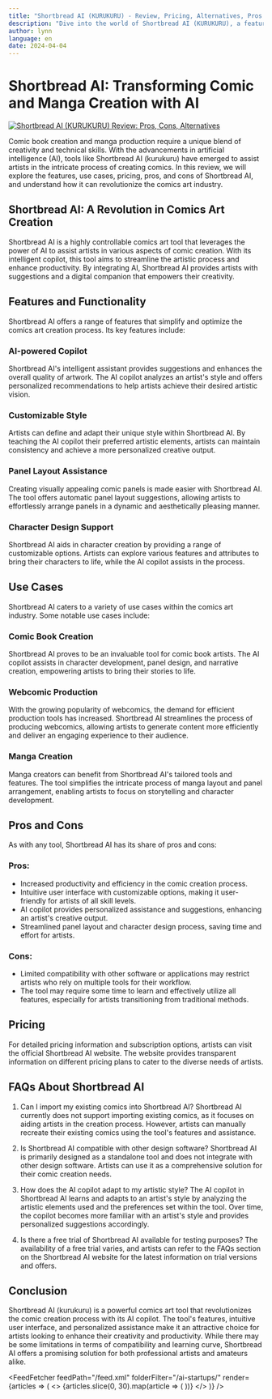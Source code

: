 ```yaml
---
title: "Shortbread AI (KURUKURU) - Review, Pricing, Alternatives, Pros & Cons"
description: "Dive into the world of Shortbread AI (KURUKURU), a feature-rich AI tool. Learn about its features, pricing, and how it's making an impact. Don't miss out!"
author: lynn
language: en
date: 2024-04-04
---
```

        
# Shortbread AI: Transforming Comic and Manga Creation with AI


<BlogHeader />


[![Shortbread AI (KURUKURU) Review: Pros, Cons, Alternatives](/ai-startups/shortbread-ai-(kurukuru).png)](https://shortbread.ai/)



Comic book creation and manga production require a unique blend of creativity and technical skills. With the advancements in artificial intelligence (AI), tools like Shortbread AI (kurukuru) have emerged to assist artists in the intricate process of creating comics. In this review, we will explore the features, use cases, pricing, pros, and cons of Shortbread AI, and understand how it can revolutionize the comics art industry.

## Shortbread AI: A Revolution in Comics Art Creation

Shortbread AI is a highly controllable comics art tool that leverages the power of AI to assist artists in various aspects of comic creation. With its intelligent copilot, this tool aims to streamline the artistic process and enhance productivity. By integrating AI, Shortbread AI provides artists with suggestions and a digital companion that empowers their creativity.

## Features and Functionality

Shortbread AI offers a range of features that simplify and optimize the comics art creation process. Its key features include:

### AI-powered Copilot

Shortbread AI's intelligent assistant provides suggestions and enhances the overall quality of artwork. The AI copilot analyzes an artist's style and offers personalized recommendations to help artists achieve their desired artistic vision.

### Customizable Style

Artists can define and adapt their unique style within Shortbread AI. By teaching the AI copilot their preferred artistic elements, artists can maintain consistency and achieve a more personalized creative output.

### Panel Layout Assistance

Creating visually appealing comic panels is made easier with Shortbread AI. The tool offers automatic panel layout suggestions, allowing artists to effortlessly arrange panels in a dynamic and aesthetically pleasing manner.

### Character Design Support

Shortbread AI aids in character creation by providing a range of customizable options. Artists can explore various features and attributes to bring their characters to life, while the AI copilot assists in the process.

## Use Cases

Shortbread AI caters to a variety of use cases within the comics art industry. Some notable use cases include:

### Comic Book Creation

Shortbread AI proves to be an invaluable tool for comic book artists. The AI copilot assists in character development, panel design, and narrative creation, empowering artists to bring their stories to life.

### Webcomic Production

With the growing popularity of webcomics, the demand for efficient production tools has increased. Shortbread AI streamlines the process of producing webcomics, allowing artists to generate content more efficiently and deliver an engaging experience to their audience.

### Manga Creation

Manga creators can benefit from Shortbread AI's tailored tools and features. The tool simplifies the intricate process of manga layout and panel arrangement, enabling artists to focus on storytelling and character development.

## Pros and Cons

As with any tool, Shortbread AI has its share of pros and cons:

### Pros:

- Increased productivity and efficiency in the comic creation process.
- Intuitive user interface with customizable options, making it user-friendly for artists of all skill levels.
- AI copilot provides personalized assistance and suggestions, enhancing an artist's creative output.
- Streamlined panel layout and character design process, saving time and effort for artists.

### Cons:

- Limited compatibility with other software or applications may restrict artists who rely on multiple tools for their workflow.
- The tool may require some time to learn and effectively utilize all features, especially for artists transitioning from traditional methods.

## Pricing

For detailed pricing information and subscription options, artists can visit the official Shortbread AI website. The website provides transparent information on different pricing plans to cater to the diverse needs of artists.

## FAQs About Shortbread AI

1. Can I import my existing comics into Shortbread AI?
Shortbread AI currently does not support importing existing comics, as it focuses on aiding artists in the creation process. However, artists can manually recreate their existing comics using the tool's features and assistance.

2. Is Shortbread AI compatible with other design software?
Shortbread AI is primarily designed as a standalone tool and does not integrate with other design software. Artists can use it as a comprehensive solution for their comic creation needs.

3. How does the AI copilot adapt to my artistic style?
The AI copilot in Shortbread AI learns and adapts to an artist's style by analyzing the artistic elements used and the preferences set within the tool. Over time, the copilot becomes more familiar with an artist's style and provides personalized suggestions accordingly.

4. Is there a free trial of Shortbread AI available for testing purposes?
The availability of a free trial varies, and artists can refer to the FAQs section on the Shortbread AI website for the latest information on trial versions and offers.

## Conclusion

Shortbread AI (kurukuru) is a powerful comics art tool that revolutionizes the comic creation process with its AI copilot. The tool's features, intuitive user interface, and personalized assistance make it an attractive choice for artists looking to enhance their creativity and productivity. While there may be some limitations in terms of compatibility and learning curve, Shortbread AI offers a promising solution for both professional artists and amateurs alike.


<AdComponent />


<FeedFetcher feedPath="/feed.xml" folderFilter="/ai-startups/" render={articles => (
    <>
        <Cards>
            {articles.slice(0, 30).map(article => (
                <Card key={article.link} title={article.title} href={article.link} />
            ))}
        </Cards>
    </>
)} />

